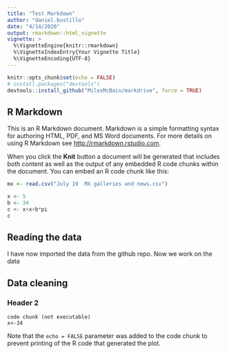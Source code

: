 ```yaml
---
title: "Test Markdown"
author: "daniel.bustillo"
date: "4/14/2020"
output: rmarkdown::html_vignette
vignette: >
  %\VignetteEngine{knitr::rmarkdown}
  %\VignetteIndexEntry{Your Vignette Title}
  %\VignetteEncoding{UTF-8}
---
```


```r
knitr::opts_chunk$set(echo = FALSE)
# install.packages("devtools")
devtools::install_github("MilesMcBain/markdrive", force = TRUE)

```

## R Markdown

This is an R Markdown document. Markdown is a simple formatting syntax for authoring HTML, PDF, and MS Word documents. For more details on using R Markdown see <http://rmarkdown.rstudio.com>.

When you click the **Knit** button a document will be generated that includes both content as well as the output of any embedded R code chunks within the document. You can embed an R code chunk like this:

```r
mx <- read.csv("July 19  MX galleries and news.csv")

x <- 5
b <- 34
c <- x+x+b*pi
c
```

## Reading the data
I have now imported the data from the github repo. Now we work on the data  

## Data cleaning

### Header 2
`code chunk (not executable)`  
`x<-34`

Note that the `echo = FALSE` parameter was added to the code chunk to prevent printing of the R code that generated the plot.
